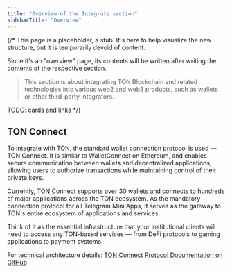 ```yaml
---
title: "Overview of the Integrate section"
sidebarTitle: "Overview"
---
```


{/*
This page is a placeholder, a stub. It's here to help visualize the new structure, but it is temporarily devoid of content.

Since it's an "overview" page, its contents will be written after writing the contents of the respective section.

> This section is about integrating TON Blockchain and related technologies into various web2 and web3 products, such as wallets or other third-party integrators.

TODO: cards and links
*/}

## TON Connect

To integrate with TON, the standard wallet connection protocol is used — TON Connect. It is similar to WalletConnect on Ethereum, and enables secure communication between wallets and decentralized applications, allowing users to authorize transactions while maintaining control of their private keys.

Currently, TON Connect supports over 30 wallets and connects to hundreds of major applications across the TON ecosystem. As the mandatory connection protocol for all Telegram Mini Apps, it serves as the gateway to TON's entire ecosystem of applications and services.

Think of it as the essential infrastructure that your institutional clients will need to access any TON-based services — from DeFi protocols to gaming applications to payment systems.

For technical architecture details: [TON Connect Protocol Documentation on GitHub](https://github.com/ton-blockchain/ton-connect)
